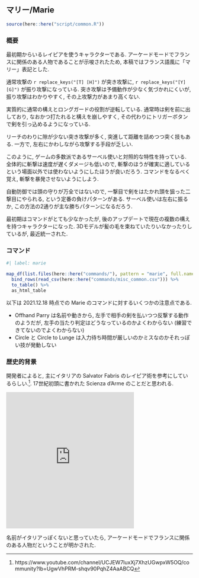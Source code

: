 ## マリー/Marie {#sec-Marie}

```r
source(here::here("script/common.R"))
```

### 概要 {-}

最初期からいるレイピアを使うキャラクターである. アーケードモードでフランスに関係のある人物であることが示唆されたため, 本稿ではフランス語風に「マリー」表記とした.

通常攻撃の `r replace_keys("[T] [H]")` が突き攻撃に, `r replace_keys("[Y] [G]")` が振り攻撃になっている. 突き攻撃は予備動作が少なく気づかれにくいが, 振り攻撃はわかりやすく, その上攻撃力があまり高くない.

実質的に通常の構えとロングガードの役割が逆転している. 通常時は剣を前に出しており, なおかつ打たれると構えを崩しやすく, その代わりにトリガーボタンで剣を引っ込めるようになっている.

リーチのわりに隙が少ない突き攻撃が多く, 突進して距離を詰めつつ突く技もある. 一方で, 左右にかわしながら攻撃する手段が乏しい.

このように, ゲームの多数派であるサーベル使いと対照的な特性を持っている. 全体的に斬撃は速度が遅くダメージも低いので, 斬撃のほうが確実に適しているという場面以外では使わないようにしたほうが良いだろう. コマンドをなるべく覚え, 斬撃を暴発させないようにしよう.

自動防御では頭の守りが万全ではないので, 一撃目で剣をはたかれ頭を狙った二撃目にやられる, という定番の負けパターンがある. サーベル使いは左右に振るか, この方法の2通りが主な勝ちパターンになるだろう.

最初期はコマンドがとても少なかったが, 後のアップデートで現在の複数の構えを持つキャラクターになった. 3Dモデルが髪の毛を束ねていたりいなかったりしているが, 最近統一された.

### コマンド {-}

```r
#| label: marie

map_df(list.files(here::here("commands/"), pattern = "marie", full.names = T), read_csv) %>%
  bind_rows(read_csv(here::here("commands/misc_common.csv"))) %>%
  to_table() %>%
  as_html_table
```

以下は 2021.12.18 時点での Marie のコマンドに対するいくつかの注意点である.

* Offhand Parry は名前や動きから, 左手で相手の剣を払いつつ反撃する動作のようだが, 左手の当たり判定はどうなっているのかよくわからない (練習できてないのでよくわからない)
* Circle と Circle to Lunge は入力待ち時間が厳しいのかミスなのかそれっぽい技が発動しない

### 歴史的背景 {-}

開発者によると, 主にイタリアの Salvator Fabris のレイピア術を参考にしているらしい.^[https://www.youtube.com/channel/UCJEW7luxXj7XhzUGwpxW5OQ/community?lb=UgwVhPRM-shqv90PqhZ4AaABCQ]. 17世紀初頭に書かれた Scienza d'Arme のことだと思われる.

<iframe src="https://assets.pinterest.com/ext/embed.html?id=1144125480308815366" height="368" width="345" frameborder="0" scrolling="no" ></iframe>

名前がイタリアっぽくないと思っていたら, アーケードモードでフランスに関係のある人物だということが明かされた.
